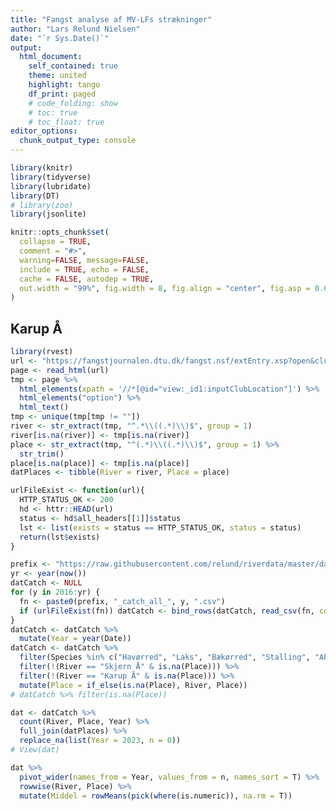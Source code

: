 ```yaml
---
title: "Fangst analyse af MV-LFs strækninger"
author: "Lars Relund Nielsen"
date: "`r Sys.Date()`"
output: 
  html_document:
    self_contained: true
    theme: united
    highlight: tango
    df_print: paged
    # code_folding: show
    # toc: true
    # toc_float: true
editor_options: 
  chunk_output_type: console
---
```


```r
library(knitr)
library(tidyverse)
library(lubridate)
library(DT)
# library(zoo) 
library(jsonlite)

knitr::opts_chunk$set(
  collapse = TRUE,
  comment = "#>",
  warning=FALSE, message=FALSE, 
  include = TRUE, echo = FALSE, 
  cache = FALSE, autodep = TRUE,
  out.width = "99%", fig.width = 8, fig.align = "center", fig.asp = 0.62
)

```


## Karup Å

```r
library(rvest)
url <- "https://fangstjournalen.dtu.dk/fangst.nsf/extEntry.xsp?open&club=37E6FB0707BAE0A1C1257F3A003FF013"
page <- read_html(url)
tmp <- page %>%
  html_elements(xpath = '//*[@id="view:_id1:inputClubLocation"]') %>% 
  html_elements("option") %>% 
  html_text() 
tmp <- unique(tmp[tmp != ""])
river <- str_extract(tmp, "^.*\\((.*)\\)$", group = 1)
river[is.na(river)] <- tmp[is.na(river)]
place <- str_extract(tmp, "^(.*)\\((.*)\\)$", group = 1) %>% 
  str_trim()
place[is.na(place)] <- tmp[is.na(place)]
datPlaces <- tibble(River = river, Place = place)
```



```r
urlFileExist <- function(url){
  HTTP_STATUS_OK <- 200
  hd <- httr::HEAD(url)
  status <- hd$all_headers[[1]]$status
  lst <- list(exists = status == HTTP_STATUS_OK, status = status)
  return(lst$exists)
}

prefix <- "https://raw.githubusercontent.com/relund/riverdata/master/data/data_mv-lf"
yr <- year(now())
datCatch <- NULL
for (y in 2016:yr) {
  fn <- paste0(prefix, "_catch_all_", y, ".csv")
  if (urlFileExist(fn)) datCatch <- bind_rows(datCatch, read_csv(fn, col_types = "Tfd"))
}
datCatch <- datCatch %>% 
  mutate(Year = year(Date))
datCatch <- datCatch %>% 
  filter(Species %in% c("Havørred", "Laks", "Bækørred", "Stalling", "Aborre", "Gedde", "Ål")) %>% 
  filter(!(River == "Skjern Å" & is.na(Place))) %>% 
  filter(!(River == "Karup Å" & is.na(Place))) %>% 
  mutate(Place = if_else(is.na(Place), River, Place))
# datCatch %>% filter(is.na(Place))

dat <- datCatch %>% 
  count(River, Place, Year) %>% 
  full_join(datPlaces) %>% 
  replace_na(list(Year = 2023, n = 0))
# View(dat)

dat %>% 
  pivot_wider(names_from = Year, values_from = n, names_sort = T) %>% 
  rowwise(River, Place) %>% 
  mutate(Middel = rowMeans(pick(where(is.numeric)), na.rm = T))
```

